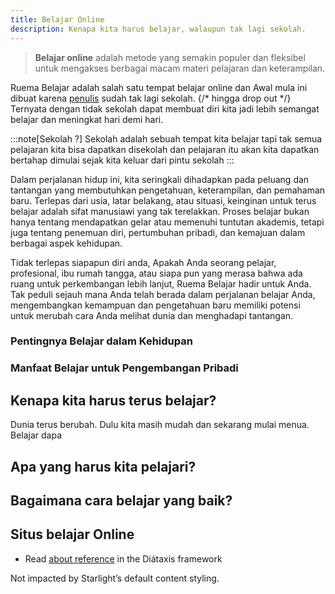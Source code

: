 ```yaml
---
title: Belajar Online
description: Kenapa kita harus belajar, walaupun tak lagi sekolah.
---
```


> **Belajar online** adalah metode yang semakin populer dan fleksibel untuk mengakses berbagai macam materi pelajaran dan keterampilan.

Ruema Belajar adalah salah satu tempat belajar online dan Awal mula ini dibuat karena [penulis](/kontribusi/#kontributor) sudah tak lagi sekolah. {/* hingga drop out */} Ternyata dengan tidak sekolah dapat membuat diri kita jadi lebih semangat belajar dan meningkat hari demi hari.

:::note[Sekolah ?]
Sekolah adalah sebuah tempat kita belajar tapi tak semua pelajaran kita bisa dapatkan disekolah dan pelajaran itu akan kita dapatkan bertahap dimulai sejak kita keluar dari pintu sekolah
:::

Dalam perjalanan hidup ini, kita seringkali dihadapkan pada peluang dan tantangan yang membutuhkan pengetahuan, keterampilan, dan pemahaman baru. Terlepas dari usia, latar belakang, atau situasi, keinginan untuk terus belajar adalah sifat manusiawi yang tak terelakkan. Proses belajar bukan hanya tentang mendapatkan gelar atau memenuhi tuntutan akademis, tetapi juga tentang penemuan diri, pertumbuhan pribadi, dan kemajuan dalam berbagai aspek kehidupan.

Tidak terlepas siapapun diri anda, Apakah Anda seorang pelajar, profesional, ibu rumah tangga, atau siapa pun yang merasa bahwa ada ruang untuk perkembangan lebih lanjut, Ruema Belajar hadir untuk Anda. Tak peduli sejauh mana Anda telah berada dalam perjalanan belajar Anda, mengembangkan kemampuan dan pengetahuan baru memiliki potensi untuk merubah cara Anda melihat dunia dan menghadapi tantangan.

### Pentingnya Belajar dalam Kehidupan

### Manfaat Belajar untuk Pengembangan Pribadi


## Kenapa kita harus terus belajar?
Dunia terus berubah. Dulu kita masih mudah dan sekarang mulai menua.
Belajar dapa

## Apa yang harus kita pelajari?

## Bagaimana cara belajar yang baik?



## Situs belajar Online

- Read [about reference](https://diataxis.fr/reference/) in the Diátaxis framework



<div class="not-content">
	<p>Not impacted by Starlight’s default content styling.</p>
</div>